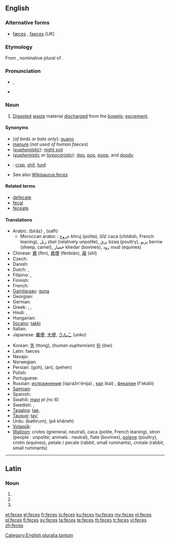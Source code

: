 ==English==
{{wikipedia}}

===Alternative forms===
* [[fæces]] {{qualifier|dated}}, [[faeces]] (''UK'')

===Etymology===
From {{etyl|la|en}} {{term|faeces|faecēs|lang=la}}, nominative plural of {{term|faex||residue, dregs|lang=la}}.

===Pronunciation===
* {{IPA|/ˈfiːsiːz/}}, {{SAMPA|/"fi:si:z/}}
* {{rhymes|iːsiz}}

===Noun===
{{en-plural noun}}

# {{US|Canada}} [[digested|Digested]] [[waste]] material [[discharge]]d from the [[bowel]]s; [[excrement]].

====Synonyms====
* (''of birds or bats only''): [[guano]]
* [[manure]] (''not used of human faeces'')
* (''[[euphemistic]]''): [[wikipedia:night soil|night soil]]
* (''[[euphemistic]] or [[hypocoristic]]''): [[doo]], [[poo]], [[poop]], and [[doody]]
* {{qualifier|vulgar}}: [[crap]], [[shit]], [[turd]]
* See also [[Wikisaurus:feces]]

====Related terms====
* [[defecate]]
* [[fecal]]
* [[feceate]]

====Translations====
{{trans-top|digested waste material discharged from the bowels}}
* Arabic: {{Arab|[[براز]]}} (birāz) {{m}}, {{Arab|[[سلح]]}} (salħ) {{m}}
** Moroccan arabic : جروج khruj (polite), كاكا caca (childish, French leaning), زبل zbel (relatively unpolite), بزق bzaq (poultry), بريو  berriw (sheep, camel), خضار khedar (bovines), رود roud (equines)
* Chinese: [[粪]] (fèn), [[粪便]] (fènbiàn), [[屎]] (shǐ)
* Czech: {{t-|cs|stolice|f}}
* Danish: {{t+|da|afføring|c}}
* Dutch: {{t+|nl|faeces|p}}, {{t+|nl|uitwerpselen|n}}
* Filipino: {{tø|fil|tae}},  {{tø|fil|dumi}}
* Finnish: {{t+|fi|uloste}}
* French: {{t+|fr|fèces|f|p}}
* [[Gamilaraay]]: [[guna]]
* Georgian: {{t|ka|ფეკალია|tr=p'ekalia|sc=Geor|xs=Georgian}}
* German: {{t+|de|Fäkalien|f|p}}
* Greek: {{t+|el|κόπρανα|n|p|tr=kóprana}}, {{qualifier|obscene}} {{t+|el|σκατά|n|p|tr=skatá}},  {{t|el|περιττώματα|n|p|tr=peritómata}}
* Hindi: {{t|hi|टट्टी|tr=tatti|xs=Hindi}},  {{t-|hi|मल|tr=mal|xs=Hindi}}
* Hungarian: {{t-|hu|széklet}}
* [[Ilocano]]: [[takki]]
* Italian: {{t+|it|feci|f|p}}
* Japanese: [[糞便]], [[大便]], [[うんこ]] (unko)
{{trans-mid}}
* Korean: [[똥]] (ttong), (''human euphemism'') [[뒤]] (dwi)
* Latin: faeces {{p}}
* Navajo: {{tø|nv|chąąʼ}}
* Norwegian: {{t|no|avføring}}
* Persian: {{fa-Arab|[[گه]]}} (goh), {{fa-Arab|[[ان]]}} (an), {{fa-Arab|[[پهن]]}} (pehen)
* Polish: {{t|pl|kał|m}}
* Portuguese: {{t|pt|fezes|f|p}}
* Russian: [[испражнения]] (ispražn'énija) {{n|p}} {{qualifier|polite}}, [[кал]] (kal) {{m}} {{qualifier|medical}}, [[фекалии]] (f'ekálii) {{f|p}}
* [[Samoan]]: {{t|sm|tae}}
* Spanish: {{t-|es|heces|f|p}}
* Swahili: [[mavi]] ''pl (nc 6)''
* Swedish: {{t|sv|avföring|c}}, {{t|sv|träck|c}}
* [[Tagalog]]: [[tae]],  {{t-|tl|dumi|xs=Tagalog}}
* [[Tausug]]: [[tay']]
* Urdu: {{ur-Arab|[[باٹھروم]]}} (bathrum), {{ur-Arab|[[پا خانه]]}} (pê khâneh)
* [[Volapük]]: {{t|vo|jiedot}}
* [[Walloon]]: crotes (gneneral, neutral), caca (polite, French leaning), stron (people : unpolite; animals : neutral), flate (bovines), [[:wa:polene|polene]] (poultry), crotin (equines), petale / pecale (rabbit, small ruminants), crotale (rabbit, small ruminants)
{{trans-bottom}}

[[Category:English pluralia tantum]]

----

==Latin==

===Noun===
{{la-noun-form|fecēs}}

# {{inflection of|fex|fex|nom|p|lang=la}}
# {{inflection of|fex|fex|acc|p|lang=la}}
# {{inflection of|fex|fex|voc|p|lang=la}}
{{count page|[[Wiktionary:Page count]]}}

[[et:feces]]
[[el:feces]]
[[fr:feces]]
[[io:feces]]
[[ku:feces]]
[[hu:feces]]
[[my:feces]]
[[nl:feces]]
[[pl:feces]]
[[fi:feces]]
[[sv:feces]]
[[ta:feces]]
[[te:feces]]
[[th:feces]]
[[tr:feces]]
[[vi:feces]]
[[zh:feces]]